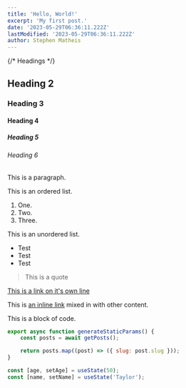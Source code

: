 ```yaml
---
title: 'Hello, World!'
excerpt: 'My first post.'
date: '2023-05-29T06:36:11.222Z'
lastModified: '2023-05-29T06:36:11.222Z'
author: Stephen Matheis
---
```


{/* Headings */}

## Heading 2

### Heading 3

#### Heading 4

##### Heading 5

###### Heading 6

This is a paragraph.

This is an ordered list.

1. One.
2. Two.
3. Three.

This is an unordered list.

-   Test
-   Test
-   Test

> This is a quote

[This is a link on it's own line](https://localhost:3000)

This is [an inline link](https://localhost:3000) mixed in with other content.

This is a block of code.

```js title="index.js" {1-3,4}
export async function generateStaticParams() {
    const posts = await getPosts();

    return posts.map((post) => ({ slug: post.slug }));
}
```

```js title="main.js" /const/ /age/#r /name/#r /setAge/#g /setName/#g /50/#b /'Taylor'/#b
const [age, setAge] = useState(50);
const [name, setName] = useState('Taylor');
```
